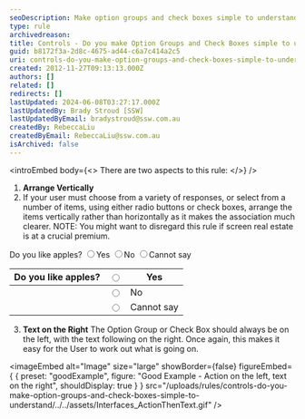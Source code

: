 ```yaml
---
seoDescription: Make option groups and check boxes simple to understand by arranging items vertically, with text on the right, making it clear for users to make choices.
type: rule
archivedreason:
title: Controls - Do you make Option Groups and Check Boxes simple to understand?
guid: b8172f3a-2d8c-4675-ad44-c6a7c414a2c5
uri: controls-do-you-make-option-groups-and-check-boxes-simple-to-understand
created: 2012-11-27T09:13:13.000Z
authors: []
related: []
redirects: []
lastUpdated: 2024-06-08T03:27:17.000Z
lastUpdatedBy: Brady Stroud [SSW]
lastUpdatedByEmail: bradystroud@ssw.com.au
createdBy: RebeccaLiu
createdByEmail: RebeccaLiu@ssw.com.au
isArchived: false
---
```


<introEmbed
  body={<>
There are two aspects to this rule:
  </>}
/>
1. **Arrange Vertically**
2. If your user must choose from a variety of responses, or select from a number of items, using either radio buttons or check boxes, arrange the items vertically rather than horizontally as it makes the association much clearer. NOTE: You might want to disregard this rule if screen real estate is at a crucial premium.

Do you like apples? <input type="radio">Yes <input type="radio">No <input type="radio">Cannot say

| Do you like apples? | <input type="radio"> | Yes        |
| ------------------- | -------------------- | ---------- |
|                     | <input type="radio"> | No         |
|                     | <input type="radio"> | Cannot say |

3. **Text on the Right** The Option Group or Check Box should always be on the left, with the text following on the right. Once again, this makes it easy for the User to work out what is going on.

<imageEmbed
  alt="Image"
  size="large"
  showBorder={false}
  figureEmbed={ {
    preset: "goodExample",
    figure: "Good Example - Action on the left, text on the right",
    shouldDisplay: true
  } }
  src="/uploads/rules/controls-do-you-make-option-groups-and-check-boxes-simple-to-understand/../../assets/Interfaces_ActionThenText.gif"
/>
